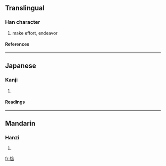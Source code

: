 ==Translingual==
===Han character===
{{Han char|rad=人|as=05|sn=7|four=2827<sub>0</sub>|canj=人人山 (OOU)}}
# make effort, endeavor
====References====
{{Han ref|kx=0100.021|dkj=00532|hdz=10137.010|uh=4F61|ud=20321|bh=CA69|bd=51817}}
----
==Japanese==
===Kanji===
{{ja-kanji|grade=|rs=人05}}
# {{defn|Japanese}} 
====Readings====
{{ja-readings|on=[[けん]] (ken)|kun=[[かるい]] (karui)}}
----
==Mandarin==
===Hanzi===
{{cmn-hanzi|pin=[[xuān]] (xuan1)|wg=hsüan<sup>1</sup>}}
# {{defn|Mandarin}}

[[fr:佡]]